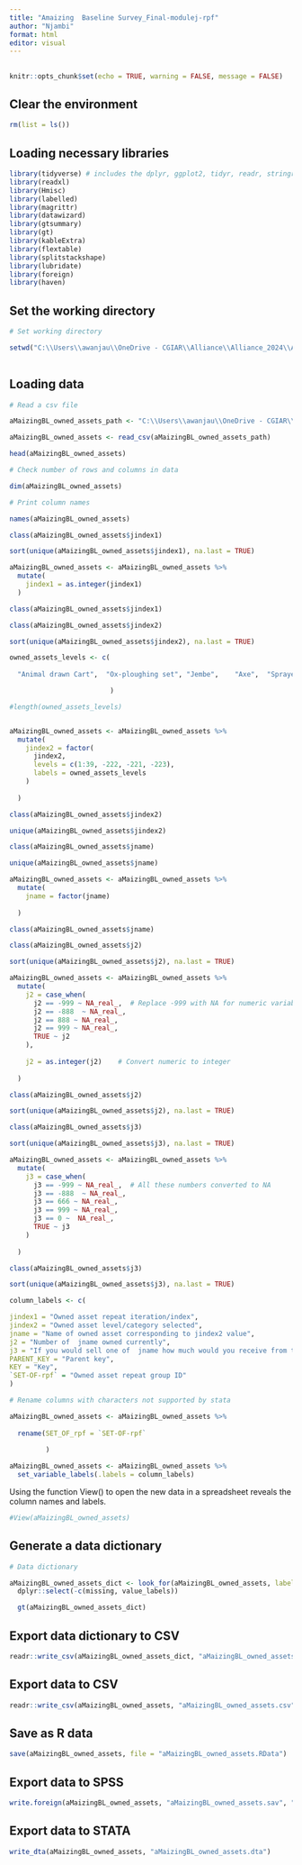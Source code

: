 ```yaml
---
title: "Amaizing  Baseline Survey_Final-modulej-rpf"
author: "Njambi"
format: html
editor: visual
---
```


## 

```r
knitr::opts_chunk$set(echo = TRUE, warning = FALSE, message = FALSE)
```

## Clear the environment

```r

rm(list = ls())

```

## Loading necessary libraries

```r

library(tidyverse) # includes the dplyr, ggplot2, tidyr, readr, stringr, forcats, tibble packages
library(readxl)
library(Hmisc)
library(labelled)
library(magrittr)
library(datawizard)
library(gtsummary)
library(gt)
library(kableExtra)
library(flextable)
library(splitstackshape)
library(lubridate)
library(foreign)
library(haven)


```

## Set the working directory

```r
# Set working directory

setwd("C:\\Users\\awanjau\\OneDrive - CGIAR\\Alliance\\Alliance_2024\\AMAZING\\AmazingBaselineDataCleaning\\Amaizing  Baseline Survey_Final-modulej-rpf")
      
```

## Loading data

```r
# Read a csv file

aMaizingBL_owned_assets_path <- "C:\\Users\\awanjau\\OneDrive - CGIAR\\Alliance\\Alliance_2024\\AMAZING\\aMaizingBaseline_Files\\Amaizing  Baseline Survey_Final-modulej-rpf.csv"

aMaizingBL_owned_assets <- read_csv(aMaizingBL_owned_assets_path)

head(aMaizingBL_owned_assets)
```

```r
# Check number of rows and columns in data

dim(aMaizingBL_owned_assets)

# Print column names

names(aMaizingBL_owned_assets)
```

```r
class(aMaizingBL_owned_assets$jindex1)

sort(unique(aMaizingBL_owned_assets$jindex1), na.last = TRUE)
```

```r
aMaizingBL_owned_assets <- aMaizingBL_owned_assets %>%
  mutate(
    jindex1 = as.integer(jindex1)
  )

class(aMaizingBL_owned_assets$jindex1)
```

```r
class(aMaizingBL_owned_assets$jindex2)

sort(unique(aMaizingBL_owned_assets$jindex2), na.last = TRUE)
```

```r

owned_assets_levels <- c(
  
  "Animal drawn Cart",	"Ox-ploughing set",	"Jembe",	"Axe",	"Sprayer",	"Sprinkler set/drip irrigation",	"Motorized grain mill (Posho Mill)",	"Water pump (hand, foot, diesel)",	"Harvester/thresher/shellers",	"Chaff Cutter",	"Spade or shovel",	"Radio, cassette or CD player",	"Cell phone",	"TV",	"Kerosene stove",	"Gas Stove",	"Water Tank",	"Bicycle",	"Motorbike/Boda Boda",	"Cars",	"Tractors",	"Wheelbarrow",	"Jewelry: gold, silver, wristwatches",	"Wooden box",	"Metal boxes",	"Satellite dish",	"Wooden bed",	"Metal bed",	"Improved charcoal/wood stove",	"Chairs",	"Sofa set",	"Table",	"Grass roofed house",	"Corrugated iron sheet house",	"Shelf/wardrobe",	"Pulverizer",	"Fridge", 	"Tractor drawn equipment",	"Laptop",	"Other Specify 1",	"Other Specify 2",	"Other Specify 3"

                         )  

#length(owned_assets_levels)


aMaizingBL_owned_assets <- aMaizingBL_owned_assets %>%
  mutate(
    jindex2 = factor(
      jindex2, 
      levels = c(1:39, -222, -221, -223), 
      labels = owned_assets_levels
    )
  
  ) 

class(aMaizingBL_owned_assets$jindex2)

unique(aMaizingBL_owned_assets$jindex2)
```

```r
class(aMaizingBL_owned_assets$jname)

unique(aMaizingBL_owned_assets$jname)
```

```r
aMaizingBL_owned_assets <- aMaizingBL_owned_assets %>%
  mutate(
    jname = factor(jname)
  
  ) 

class(aMaizingBL_owned_assets$jname)
```

```r
class(aMaizingBL_owned_assets$j2)

sort(unique(aMaizingBL_owned_assets$j2), na.last = TRUE)
```

```r

aMaizingBL_owned_assets <- aMaizingBL_owned_assets %>%
  mutate(
    j2 = case_when(
      j2 == -999 ~ NA_real_,  # Replace -999 with NA for numeric variables
      j2 == -888  ~ NA_real_,
      j2 == 888 ~ NA_real_,
      j2 == 999 ~ NA_real_,
      TRUE ~ j2               
    ),
    
    j2 = as.integer(j2)    # Convert numeric to integer
    
  )

class(aMaizingBL_owned_assets$j2)

sort(unique(aMaizingBL_owned_assets$j2), na.last = TRUE)
```

```r
class(aMaizingBL_owned_assets$j3)

sort(unique(aMaizingBL_owned_assets$j3), na.last = TRUE)


```

```r

aMaizingBL_owned_assets <- aMaizingBL_owned_assets %>%
  mutate(
    j3 = case_when(
      j3 == -999 ~ NA_real_,  # All these numbers converted to NA
      j3 == -888  ~ NA_real_,
      j3 == 666 ~ NA_real_,
      j3 == 999 ~ NA_real_,
      j3 == 0 ~  NA_real_,     
      TRUE ~ j3               
    )
    
  )

class(aMaizingBL_owned_assets$j3)

sort(unique(aMaizingBL_owned_assets$j3), na.last = TRUE)
```

```r

column_labels <- c(

jindex1 = "Owned asset repeat iteration/index",
jindex2 = "Owned asset level/category selected",
jname = "Name of owned asset corresponding to jindex2 value",
j2 = "Number of  jname owned currently",
j3 = "If you would sell one of  jname how much would you receive from the sale now? (KSh)",
PARENT_KEY = "Parent key",
KEY = "Key",
`SET-OF-rpf` = "Owned asset repeat group ID"
)

```

```r

# Rename columns with characters not supported by stata

aMaizingBL_owned_assets <- aMaizingBL_owned_assets %>%
  
  rename(SET_OF_rpf = `SET-OF-rpf`
    
         )

```

```r
aMaizingBL_owned_assets <- aMaizingBL_owned_assets %>%
  set_variable_labels(.labels = column_labels)
```

Using the function View() to open the new data in a spreadsheet reveals the column names and labels.

```r

#View(aMaizingBL_owned_assets)

```

## Generate a data dictionary

```r
# Data dictionary

aMaizingBL_owned_assets_dict <- look_for(aMaizingBL_owned_assets, labels = TRUE, values = TRUE) %>%
  dplyr::select(-c(missing, value_labels))

  gt(aMaizingBL_owned_assets_dict)

```

## Export data dictionary to CSV

```r

readr::write_csv(aMaizingBL_owned_assets_dict, "aMaizingBL_owned_assets_dict.csv")

```

## Export data to CSV

```r

readr::write_csv(aMaizingBL_owned_assets, "aMaizingBL_owned_assets.csv")

```

## Save as R data

```r

save(aMaizingBL_owned_assets, file = "aMaizingBL_owned_assets.RData")
```

## Export data to SPSS

```r

write.foreign(aMaizingBL_owned_assets, "aMaizingBL_owned_assets.sav", "aMaizingBL_owned_assets", package = "SPSS")

```

## Export data to STATA

```r

write_dta(aMaizingBL_owned_assets, "aMaizingBL_owned_assets.dta")

```
